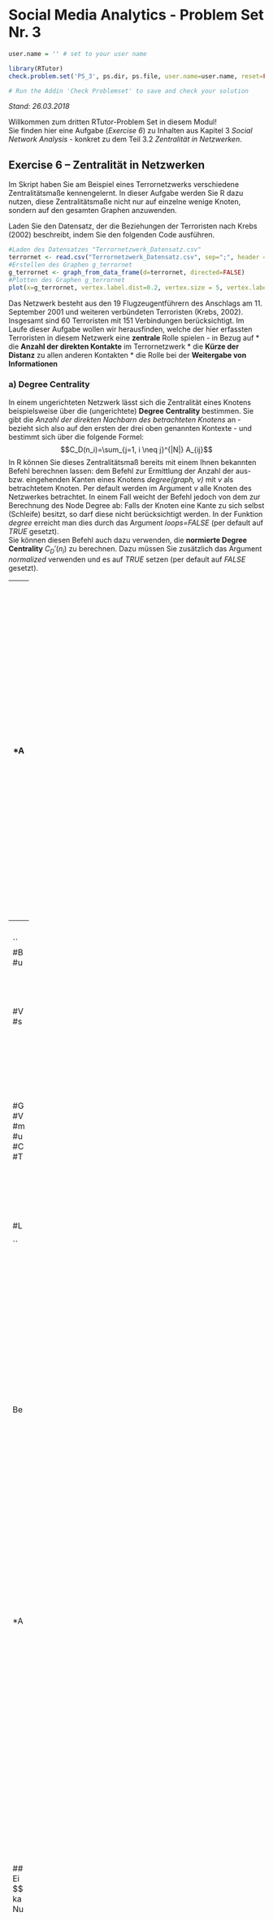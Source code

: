 # Social Media Analytics - Problem Set Nr. 3


```r

user.name = '' # set to your user name

library(RTutor)
check.problem.set('PS_3', ps.dir, ps.file, user.name=user.name, reset=FALSE)

# Run the Addin 'Check Problemset' to save and check your solution
```


*Stand:    26.03.2018*

Willkommen zum dritten RTutor-Problem Set in diesem Modul!  
Sie finden hier eine Aufgabe (*Exercise 6*) zu Inhalten aus Kapitel 3 *Social Network Analysis* - konkret zu dem Teil 3.2 *Zentralität in Netzwerken*.


## Exercise 6 -- Zentralität in Netzwerken
Im Skript haben Sie am Beispiel eines Terrornetzwerks verschiedene Zentralitätsmaße kennengelernt. In dieser Aufgabe werden Sie R dazu nutzen, diese Zentralitätsmaße nicht nur auf einzelne wenige Knoten, sondern auf den gesamten Graphen anzuwenden.

Laden Sie den Datensatz, der die Beziehungen der Terroristen nach Krebs (2002) beschreibt, indem Sie den folgenden Code ausführen.

```r
#Laden des Datensatzes "Terrornetzwerk_Datensatz.csv"
terrornet <- read.csv("Terrornetzwerk_Datensatz.csv", sep=";", header = FALSE)
#Erstellen des Graphen g_terrornet
g_terrornet <- graph_from_data_frame(d=terrornet, directed=FALSE)
#Plotten des Graphen g_terrornet
plot(x=g_terrornet, vertex.label.dist=0.2, vertex.size = 5, vertex.label.cex=0.8)
```
Das Netzwerk besteht aus den 19 Flugzeugentführern des Anschlags am 11. September 2001 und weiteren verbündeten Terroristen (Krebs, 2002). Insgesamt sind 60 Terroristen mit 151 Verbindungen berücksichtigt. Im Laufe dieser Aufgabe wollen wir herausfinden, welche der hier erfassten Terroristen in diesem Netzwerk eine **zentrale** Rolle spielen - in Bezug auf
* die **Anzahl der direkten Kontakte** im Terrornetzwerk 
* die **Kürze der Distanz** zu allen anderen Kontakten 
* die Rolle bei der **Weitergabe von Informationen**

### a) Degree Centrality
In einem ungerichteten Netzwerk lässt sich die Zentralität eines Knotens beispielsweise über die (ungerichtete) **Degree Centrality** bestimmen. Sie gibt die *Anzahl der direkten Nachbarn des betrachteten Knotens* an - bezieht sich also auf den ersten der drei oben genannten Kontexte - und bestimmt sich über die folgende Formel:
$$C_D(n_i)=\sum_{j=1, i \neq j}^{|N|} A_{ij}$$
In R können Sie dieses Zentralitätsmaß bereits mit einem Ihnen bekannten Befehl berechnen lassen: dem Befehl zur Ermittlung der Anzahl der aus- bzw. eingehenden Kanten eines Knotens *degree(graph, v)* mit *v* als betrachtetem Knoten. Per default werden im Argument *v* alle Knoten des Netzwerkes betrachtet. In einem Fall weicht der Befehl jedoch von dem zur Berechnung des Node Degree ab: Falls der Knoten eine Kante zu sich selbst (Schleife) besitzt, so darf diese nicht berücksichtigt werden. In der Funktion *degree* erreicht man dies durch das Argument *loops=FALSE* (per default auf *TRUE* gesetzt).  
Sie können diesen Befehl auch dazu verwenden, die **normierte Degree Centrality** $C_D'(n_i)$ zu berechnen. Dazu müssen Sie zusätzlich das Argument *normalized* verwenden und es auf *TRUE* setzen (per default auf *FALSE* gesetzt).

- - -
*Aufgabe:* Im nächsten Code-Chunk sollen sowohl die Degree Centrality, als auch die normierte Degree Centrality für alle Knoten des (ungerichteten) Terrornetzwerks berechnet und anschließend in absteigender Reihenfolge sortiert werden. Damit erhalten Sie eine Auskunft darüber, welche Knoten die meisten direkten Kontakte besitzen. Dazu benötigen Sie unter anderem die Funktion *sort(x, decreasing)*, welche den Vektor *x* sortiert zurückgibt - in absteigender Reihenfolge (*decreasing=TRUE*) oder aufsteigender Reihenfolge (*decreasing=FALSE*, die Default-Einstellung von *sort*).
- - -
```r
#Berechnen Sie die Degree Centrality für alle Knoten in g_terrornet
#und speichern Sie die Werte in der Variable C_D_terror

#Verfahren Sie analog für die normierte Degree Centrality und
#speichern Sie das Ergebnis in der Variable C_Dnorm_terror

#Geben Sie zuerst die ersten sechs Werte des absteigend sortierten 
#Vektors C_D_terror aus und verfahren Sie anschließend analog 
#mit dem Vektor C_Dnorm_terror; Verwenden Sie dazu die Befehle head und sort
#und speichern Sie die Werte in den Variablen C_D_terror_main bzw. 
#C_Dnorm_terror_main
#Tipp: head gibt per default sechs Zeilen zurück

#Lassen Sie sich beide Variablen ausgeben

```

Bei dem hier betrachteten Netzwerk handelt es sich um ein ungerichtetes Netzwerk. Für *gerichtete Netzwerke* unterscheidet man - wie Sie im Skript bereits erfahren haben - die **(normierte) In-Degree** und die **(normierte) Out-Degree Centrality**. Diese beiden Zentralitätsmaße lassen sich jedoch ebenfalls mit dem Befehl *degree(graph, v, mode, loops=FALSE, normalized)* in R berechnen. Das Argument *mode*, welches bei ungerichteten Graphen ignoriert wird, muss hier entsprechend auf *"in"* (für In-Degree Centrality) bzw. *"out"* (für Out-Degree Centrality) gesetzt werden.

*Anmerkung: Die folgenden beiden Zentralitätsmaße - Closeness Centrality und Betweenness Centrality - werden im Rahmen dieser Veranstaltung lediglich für ungerichtete Netzwerke betrachtet.*

### b) Closeness Centrality
Ein weiteres Zentralitätsmaß ist die **Closeness Centrality**. Sie ist eine hilfreiche Messgröße, um zu bestimmen, wie schnell ein Terrorist mit den anderen Verbündeten im Netzwerk Informationen austauschen kann: Je größer die Closeness Centrality, desto *kürzer sind die Informationswege zu allen anderen Terroristen*. Die Closeness Centrality
$$C_C(n_i)=\frac{1}{\sum_{j \neq i}d(n_i,n_j)}$$
kann im Package *'igraph'* mit dem Befehl *closeness(graph, vids, weights, normalized)* ermittelt werden. Dabei bezeichnet *vids* die Knoten, für die $C_C$ bestimmt werden soll (per default alle Knoten des Netzwerks) und mit dem Argument *normalized=TRUE* kann die *normierte Closeness Centrality* bestimmt werden.  
Nun stellt sich die Frage, welche der im Netzwerk erfassten Terroristen am gefährlichsten in Bezug auf die Geschwindigkeit der Informationsweitergabe sind.
- - -
*Aufgabe:* Ermitteln Sie dies auf analoge Weise zum letzten Code-Chunk. Da das grundsätzliche Vorgehen sich hier wiederholt, sind Teile des Codes bereits vorgegeben.
- - - 
```r
#Berechnen Sie die Closeness Centrality für alle Knoten in g_terrornet
#und speichern Sie die Werte in der Variable C_C_terror

#Verfahren Sie analog für die normierte Closeness Centrality und
#speichern Sie das Ergebnis in der Variable C_Cnorm_terror

#Ermittlung der ersten sechs Werte des absteigend sortierten 
#Vektors C_C_terror bzw. C_Cnorm_terror; 
#Speichern der Werte in den Variablen C_C_terror_main bzw. 
#C_Cnorm_terror_main
C_C_terror_main <- head(x=sort(x=C_C_terror, decreasing = TRUE))
C_Cnorm_terror_main <- head(x=sort(x=C_Cnorm_terror, decreasing = TRUE))
#Ausgabe der beiden Variablen
C_C_terror_main
C_Cnorm_terror_main
```

Auch die Closeness Centrality kann für gerichtete Netzwerke berechnet werden. Da sie die kürzesten Pfade betrachtet, bietet der Befehl *closeness* erneut im Argument *mode* drei Möglichkeiten an: *"in"* zur Betrachtung der im Knoten *eingehenden* Kanten, *"out"* zur Betrachtung der vom Knoten *ausgehenden* Kanten und *"all"* zur Betrachtung *ungerichteter* Kanten an Stelle der gerichteten. Das soll an dieser Stelle jedoch nicht weiter vertieft werden.

### c) Betweenness Centrality
Abschließend bleibt die Frage, über welche hier erfassten Terroristen am meisten Informationen geleitet werden, da sie *auf vielen kürzesten Verbindungen zwischen anderen Terroristen* liegen. Dazu betrachten wir die im Skript für ungerichtete Netzwerke eingeführte **Betweenness Centrality**
$$C_B(n_i) = \sum_{j=1, i \neq j}^{|N|} \sum_{k>j, k \neq i}^{|N|} \frac{g_{jk}(n_i)}{g_{jk}}$$
Im Package *'igraph'* kann $C_B(n_i)$ mit dem Befehl *betweenness(graph, v, weights, normalized)* bestimmt werden. Dabei steht *v* für die Knoten, die betrachtet werden und mit *normalized=TRUE* erhält man die **normierte Betweenness Centrality** $C_B'(n_i)$.
- - -
*Aufgabe:* Wenden Sie die entsprechenden Befehle an, um die (normierte) Betweenness Centrality für jedes Mitglied des Terroristennetzwerks zu ermitteln. Auch hier ist der Code gegeben, welcher die zentralsten Mitglieder in Bezug auf die Informationsweitergabe identifiziert und ihre Zentralitätsmaße ausgibt.
- - - 
```r
#Berechnen Sie die Betweenness Centrality für alle Knoten in g_terrornet
#und speichern Sie die Werte in der Variable C_B_terror

#Verfahren Sie analog für die normierte Betweenness Centrality und
#speichern Sie das Ergebnis in der Variable C_Bnorm_terror

#Ermittlung der ersten sechs Werte des absteigend sortierten 
#Vektors C_B_terror bzw. C_Bnorm_terror;
#Speichern der Werte in den Variablen C_B_terror_main bzw.
C_B_terror_main <- head(x=sort(x=C_B_terror, decreasing = TRUE))
C_Bnorm_terror_main <- head(x=sort(x=C_Bnorm_terror, decreasing = TRUE))
#Ausgabe der beiden Variablen
C_B_terror_main
C_Bnorm_terror_main
```

- - -
*Aufgabe:* Ziehen Sie nun ein Resumé aus den drei Analysen, indem Sie die erhaltenen Namen miteinander vergleichen. Der Befehl *names(x)* gibt die Namen der Elemente des Vektors *x* zurück und mit dem Operator *==* können Sie auf Gleichheit prüfen.
- - - 
```r
#Vergleichen Sie die Namen von C_D_terror_main und C_C_terror_main

#Vergleichen Sie die Namen von C_C_terror_main und C_B_terror_main

#Lassen Sie sich die Namen von C_D_terror_main ausgeben

```

#! addon__quiz__Terrordetektor


### d) Prestige-basierte Zentralitätsmaße: Eigenvector Centrality und Google's PageRank
Testen wir nun, ob dieser Knoten auch nach der Eigenvector Centrality als zentral eingestuft wird. Gerade bei diesem Zentralitätsmaß ist R besonders hilfreich, da die händische Berechnung hier schlecht möglich ist.  
Der Befehl *eigen_centrality(graph, directed, weights)* aus dem Package *'igraph'* bestimmt die Eigenvector Centrality aller Knoten für gerichtete sowie ungerichtete Graphen. Dies kann mit dem Argument *directed* spezifiziert werden, welches per default auf *FALSE* gesetzt ist. Zu beachten ist, dass der Befehl eine Liste zurückgibt, in deren erstem Element die Eigenvector Centralities enthalten sind. Die weiteren Elemente der Liste sollen für uns im Moment keine weitere Rolle spielen. 
- - -
*Aufgabe:* Wenden Sie im folgenden Code-Chunk den Befehl an. Beachten Sie, dass das Argument *weights* im betrachteten Netzwerk keine Rolle spielt, da es sich um ein ungewichtetes Netzwerk handelt.
- - -
```r
#Berechnen Sie die Eigenvector Centrality für alle Knoten von g_terrornet
#und speichern Sie die ausgegebene Liste in der Variable C_E_terror

```
Der Befehl *which.max(x)* bestimmt (für einen benannten Vektor *x*) den Index (und den Namen) des größten Elements in *x*. Im folgenden Code-Chunk wird er dazu verwendet, den Knoten im Terrornetzwerk mit der größten Eigenvector Centrality zu bestimmen.
- - -
*Aufgabe:* Ihre Aufgabe ist es, den zugehörigen Wert der Eigenvector Centrality - d.h. den maximalen Eigenvector Centrality-Wert im gesamten Netzwerk - auszugeben.  
*Tipp: Beachten Sie die Schreibweise für den Zugriff auf das erste Listenelement von C_E_terror und verwenden Sie dieselbe Schreibweise in Ihrem Befehl.*
- - -
```r
#Bestimmung des Knotens mit der größten Eigenvector Centrality
which.max(x=C_E_terror[[1]])
#Bestimmung dieses größten Eigenvector Centrality-Werts im Netzwerk

```
Wie Sie sehen, ist dieser Knoten sogar bezüglich des vierten Zentralitätsmaßes der zentralste Knoten.

Zum Abschluss dieser Aufgabe wenden wir Google's PageRank-Algorithmus auf einen *gerichteten Graphen* an: Dazu beschäftigen wir uns erneut dem Netzwerk *UKfaculty* aus dem Package *'igraphdata'*. Laden Sie erneut das Package *'igraphdata'* sowie das igraph-Objekt *UKfaculty* und plotten Sie den Graphen, indem Sie den folgenden Code ausführen.
```r
#Laden des Packages 'igraphdata'
library(igraphdata)
#Laden des Datensatzes UKfaculty
data("UKfaculty")
#Plotten des Graphen
plot(x=UKfaculty, vertex.size = 5, vertex.label.cex=0.8, edge.arrow.size = 0.4)
```
Der Befehl *page_rank(graph, vids, weights)* aus dem Package *'igraph'* bestimmt den PageRank der Knoten, die in *vids* angegeben werden (per default alle). Auch hier wird, wie bei der Eigenvector Centrality, eine Liste zurückgegeben, in deren erstem Element die PageRanks der Knoten enthalten sind. Die weiteren Elemente der Liste sollen für uns im Moment keine weitere Rolle spielen. 
- - -
*Aufgabe:* Wenden Sie nun im nächsten Code-Chunk den PageRank-Algorithmus auf den Graphen *UKfaculty* an.
- - -
```r
#Berechnen Sie den PageRank für alle Knoten von UKfaculty
#und speichern Sie die resultierende Liste in der Variable C_R_UKfaculty

#Geben Sie mit dem Befehl head die ersten sechs Elemente des
#ersten Listenelements (die PageRanks) von C_R_UKfaculty aus
#Tipp: Werfen Sie nochmals einen Blick auf den zweiten Code-Chunk in 6d)

#Geben Sie das Maximum des ersten Listenelements (die PageRanks) 
#von C_R_UKfaculty aus

```

*Anmerkungen:*  
* *Dieses Problem Set wurde mit dem Package 'RTutor' von Prof. Dr. Sebastian Kranz von der Universität Ulm erstellt. Weitere Informationen zu diesem Package und den RTutor-Problem Sets finden Sie auf der GitHub-Seite* <https://github.com/skranz/RTutor>.  
* *Informationen zu den einzelnen Befehlen sind - falls nicht anders angegeben - den jeweiligen R-Hilfeseiten entnommen. Dort finden Sie auch weitere Informationen zu den einzelnen Befehlen. Darüber hinaus wurden die Beschreibungen zum Package 'igraph' (igraph (2015)) verwendet.* 
* *Inspirationen zu den Aufgaben kamen außerdem unter anderem aus Krebs (2002).* 
* *Alle Quellenangaben finden Sie im Literaturverzeichnis (Exercise LV).*

## Exercise LV -- Literaturverzeichnis
### Packages:
* Csardi G., Nepusz T. (2006): The igraph software package for complex network research. InterJournal, Complex Systems, S. 1695, URL: http://igraph.org. 
* Csardi, Gabor (2015): igraphdata: A Collection of Network Data Sets for the 'igraph' Package. R package version 1.0.1, URL: https://CRAN.R-project.org/package=igraphdata. 
* Kranz, Sebastian (2015): RTutor: R problem sets with automatic test of solution and hints. R package version 2015.12.16. 
* R Core Team (2016): R: A language and environment for statistical computing. R Foundation for Statistical Computing, Vienna, Austria, URL: https://www.R-project.org/.
* Stephens, Jeremy (2016): yaml: Methods to Convert R Data to YAML and Back. R package version 2.1.14, URL: https://CRAN.R-project.org/package=yaml.

### Packagebeschreibungen/Hilfeseiten:
* igraph (2015): Package 'igraph', URL: https://cran.r-project.org/web/packages/igraph/igraph.pdf. 
* igraphdata (2015): Package 'igraphdata', Csardi, Gabor, URL: https://cran.r-project.org/web/packages/igraphdata/igraphdata.pdf. 

### Buch-, Paper- und Onlinequellen:
* Krebs, Valdis E. (2002): Mapping networks of terrorist cells. In: Connections 24.3, S. 43-52. 
